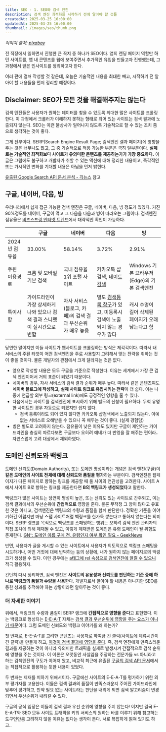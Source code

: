 ```yaml
---
title: SEO - 1. SEO와 검색 엔진
description: 검색 엔진 최적화를 시작하기 전에 알아야 할 것들
createdAt: 2025-03-25 16:00:00
updatedAt: 2025-03-25 16:00:00
thumbnail: /images/seo/thumb.png
---
```


_이미지 출처: [pixabay](https://pixabay.com/ko/illustrations/검색-엔진-현서야-검색-편물-6370763/)_

전 직장에서 일하면서 진행한 큰 꼭지 중 하나가 SEO이다. 앱의 랜딩 페이지 역할만 하던 사이트를, 앱 내 콘텐츠를 웹에 보여주면서 추가적인 유입을 만들고자 진행했는데, 그 과정에서 얻은 인사이트를 정리하고자 한다.

여러 편에 걸쳐 작성할 것 같은데, 오늘은 기술적인 내용을 최대한 빼고, 시작하기 전 알아야 할 내용들을 먼저 정리할 예정이다.

## Disclaimer: SEO가 모든 것을 해결해주지는 않는다

검색 엔진들은 사용자가 원하는 데이터를 찾을 수 있도록 최대한 많은 사이트를 크롤링한다. 이 과정에서 크롤러가 이해하지 못하는 형태로 되어 있는 사이트는 검색 결과에 노출되지 않는다. SEO는 이런 불상사가 일어나지 않도록 기술적으로 할 수 있는 조치 쯤으로 생각하는 것이 좋다.

그게 전부이다. SERP(Search Engine Result Page; 검색엔진 결과 페이지)에 영향을 주는 것은 너무나도 많고, 그 중 기술적으로 적용 가능한 부분은 극히 일부분이다. **실제로는 기술적인 최적화보다 사이트가 유의미한 콘텐츠를 제공하는가가 가장 중요하다.** 이 글은 그럼에도 불구하고 개발자가 취할 수 있는 액션에 대해 정리한 내용이고, 즉각적인 또는 가시적인 변화를 기대할 내용은 아님을 먼저 밝힌다.

[유출된 Google Search API 문서 분석 - 긱뉴스](https://news.hada.io/topic?id=15074) 참고

## 구글, 네이버, 다음, 빙

우리나라에서 쉽게 접근 가능한 검색 엔진은 구글, 네이버, 다음, 빙 정도가 있겠다. 거진 90%정도를 네이버, 구글이 먹고 그 다음을 다음과 빙이 따라오는 그림이다. 검색엔진 점유율은 [비즈스프링 인터넷 트렌드](https://www.internettrend.co.kr/trendForward.tsp)에서 대략적인 확인이 가능하다.

|               | 구글                                                                      | 네이버                                                     | 다음                                                                                                                | 빙                                                |
| ------------- | ------------------------------------------------------------------------- | ---------------------------------------------------------- | ------------------------------------------------------------------------------------------------------------------- | ------------------------------------------------- |
| 2024년 점유율 | 33.00%                                                                    | 58.14%                                                     | 3.72%                                                                                                               | 2.91%                                             |
| 주된 이용경로 | 크롬 및 모바일 기본 검색                                                  | 국내 점유율 1위 포털 사이트                                | 카카오톡 샵검색, [네이트 검색](https://zdnet.co.kr/view/?no=20140114154117)                                         | Windows 기본 브라우저(Edge)의 기본 검색엔진       |
| 특이사항      | 가이드라인이 가장 상세하게 나와 있으나 검색 결과 스니펫이 실시간으로 변함 | 자사 서비스(블로그, 카페)의 검색 결과 우선순위가 매우 높음 | 별도 [검색등록 창구](https://register.search.daum.net/index.daum)가 있고, 미등록시 검색에 노출되지 않는 경우가 많다 | 캐시 수명이 길어 삭제된 페이지가 오래 남는다고 함 |

당연한 말이지만 이들 사이트가 웹사이트를 크롤링하는 방식은 제각각이다. 따라서 내 서비스의 주된 타겟이 어떤 검색엔진을 주로 사용할지 고려해서 맞는 전략을 취하는 것이 좋을 것이다. 물론 개발자의 관점에서 크게 달라지는 것은 없다.

- 앞으로 작성할 내용은 모두 구글을 기준으로 작성한다. 이유는 세계에서 가장 큰 검색 엔진이어서 거의 표준이 되었기 때문이다.
- 네이버의 경우, 자사 서비스의 검색 결과 순위가 매우 높다. 따라서 같은 콘텐츠여도 **네이버 블로그에 작성하고, 실제 사이트 링크로 유입시키는 전략**이 더 쉽다. 이는 나중에 언급할 외부 링크(external link)에도 긍정적인 영향을 줄 수 있다.
- 다음에서는 사이트를 검색엔진에 표시하기 위해 별도의 신청이 필요하다. 무척 유명한 사이트인 경우 자동으로 되겠지만 쉽지 않다.
  - 검색 등록이라도 되어 있지 않다면 카카오톡 샵검색에서 노출되지 않는다. 아예 없는 서비스로 오해받을 수 있으니 꼭 해두는 것이 좋다. (실제 경험담)
- 빙은 별도로 고려하지 않는다. 점유율이 낮은 이유도 있지만 구글이 제안하는 가이드라인을 충실히 따르다보면 구글보다 오히려 얘네가 더 반영을 잘 해주는 편이라.. 자연스럽게 고려 대상에서 제외하였다.

## 도메인 신뢰도와 백링크

도메인 신뢰도(Domain Authority), 또는 도메인 명성이라는 개념은 검색 엔진(구글)이 **같은 도메인의 사이트 전체에 대해 신뢰도와 품질을 평가**하는 부분이다. 검색엔진은 웹페이지가 다른 페이지로 향하는 링크를 제공할 때 둘 사이의 연관성을 고려한다. 사이트 A에서 사이트 B로 향하는 링크를 제공한다면 **B의 백링크가 생성되었다**고 말한다.

백링크가 많은 사이트는 당연히 명성이 높은, 또는 신뢰도 있는 사이트로 간주되고, 이는 검색 결과에서의 우선순위에 **간접적으로** 영향을 준다. 물론 무작정 그 양이 많다고 유효한 것은 아니고, 검색엔진은 백링크의 수량과 품질을 함께 판단한다. 정확한 기준을 이야기하긴 어렵지만 마냥 스팸 사이트처럼 백링크를 한가득 쌓는다고 통하지 않는다는 의미이다. SERP 랭크를 목적으로 백링크를 스패밍하는 행위는 오히려 검색 엔진 관리자의 직접 조치에 의해 제재될 수 있고, 이렇게 제재받은 도메인은 유령 도메인이 될 위험도 존재한다. [GN⁺: 도메인 이름 구매 전, 유령인지 여부 확인 필요 - GeekNews](https://news.hada.io/topic?id=17436)

반면, 사용자가 글을 게시할 수 있는 사이트에서 사용자가 의도적으로 백링크 스패밍을 시도하거나, 어떤 거짓에 대해 반박하는 등의 상황에, 내가 원하지 않는 페이지로의 백링크가 생성될 수 있다. 이런 경우에는 [a태그에 rel 속성으로 검색엔진에 알릴 수 있으니](https://developers.google.com/search/docs/crawling-indexing/qualify-outbound-links?hl=ko) 적극 활용하자.

간단히 다시 정리하면, 검색 엔진은 **사이트의 유용성과 신뢰도를 판단하는 기준 중에 하나로 백링크의 품질과 수량을 사용**한다. 개발자로서 알아야 할 내용은 아니지만 SEO를 통한 성과를 추적해야 하는 상황이라면 알아두는 것이 좋다.

### 더 자세한 이야기

위에서, 백링크의 수량과 품질이 SERP 랭크에 **간접적으로 영향을 준다**고 표현했다. 이는 백링크로 형성되는 [E-E-A-T](https://developers.google.com/search/docs/fundamentals/creating-helpful-content?hl=ko) 자체는 [검색 결과 우선순위에 영향을 주는 요소가 아니기 때문](https://developers.google.com/search/docs/fundamentals/seo-starter-guide?hl=ko#focusing)이다. 그럼 도메인 신뢰도와 백링크 이야기를 왜 하는가?

첫 번째로, E-E-A-T를 고려한 콘텐츠는 사용자로 하여금 긴 클릭(사이트에 체류시간이 긴 클릭)을 만들게 하고, [이것이 검색 결과에 영향을 준다](https://moz.com/blog/impact-of-queries-and-clicks-on-googles-rankings-whiteboard-friday). 즉, 검색 엔진에게 만족스러운 결과를 제공하는 것이 아니라 유의미한 트래픽을 실제로 발생시켜 간접적으로 검색 순위에 영향을 주는 것이다. 이 이론은 오랫동안 사실임을 주장하는 전문가들 vs 아니라고 하는 검색엔진의 구도가 이어져 왔고, 비교적 최근에 유출된 [구글의 검색 API 문서](https://news.hada.io/topic?id=15074)에서는 직접적으로 활용하는 듯한 내용이 있었다.

두 번째는 제재를 피하기 위해서이다. 구글에선 사이트의 E-E-A-T를 평가하기 위한 외부 평가자를 고용한다. 이들은 검색 결과의 품질이 만족스러운지 주어진 가이드라인에 맞추어 평가하고, 만약 필요 없는 사이트라는 판단을 내리게 되면 검색 알고리즘이 변경되면서 우선순위가 내려갈 수 있다.

구글의 공식 입장은 이들이 검색 결과 우선 순위에 영향을 주지 않는다! 이지만 결국 E-E-A-T와 SEO 모두 사이트 트래픽을 키워 서비스의 원하는 바를 이루기 위해 참고하는 도구인만큼 고려하지 않을 이유는 없다는 생각이 든다. 서로 복잡하게 얽혀 있기도 하고..
